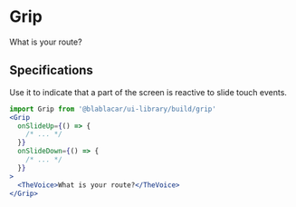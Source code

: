 

<Meta title="Widgets|Grip" />

# Grip

<Preview>
  <Story name="Default">
    <Grip onSlideUp={action('Slide Up')} onSlideDown={action('Slide Down')}>
      <TheVoice>What is your route?</TheVoice>
      <ItemRadioGroup>
        <ItemRadio labelTitle="Via A10" label="Tolls" name="foo" value="1" />
        <ItemRadio labelTitle="Via N200" label="No tolls" name="foo" value="2" />
      </ItemRadioGroup>
    </Grip>
  </Story>
</Preview>


## Specifications

Use it to indicate that a part of the screen is reactive to slide touch events.

```jsx
import Grip from '@blablacar/ui-library/build/grip'
<Grip
  onSlideUp={() => {
    /* ... */
  }}
  onSlideDown={() => {
    /* ... */
  }}
>
  <TheVoice>What is your route?</TheVoice>
</Grip>
```

<Props of={Grip} />
